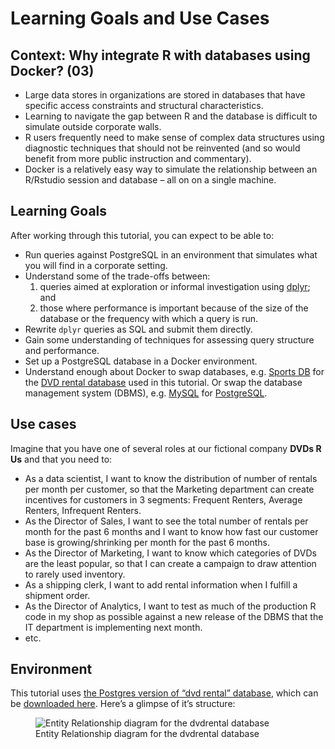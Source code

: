# Learning Goals and Use Cases

## Context: Why integrate R with databases using Docker? (03)

* Large data stores in organizations are stored in databases that have specific access constraints and  structural characteristics.
* Learning to navigate the gap between R and the database is difficult to simulate outside corporate walls.
* R users frequently need to make sense of complex data structures using diagnostic techniques that should not be reinvented (and so would benefit from more public instruction and  commentary).
* Docker is a relatively easy way to simulate the relationship between an R/Rstudio session and database -- all on on a single machine.

## Learning Goals

After working through this tutorial, you can expect to be able to:

* Run queries against PostgreSQL in an environment that simulates what you will find in a corporate setting.
* Understand some of the trade-offs between:
    1. queries aimed at exploration or informal investigation using [dplyr](https://cran.r-project.org/package=dplyr); and 
    2. those where performance is important because of the size of the database or the frequency with which a query is run.
* Rewrite `dplyr` queries as SQL and submit them directly. 
* Gain some understanding of techniques for assessing query structure and performance.
* Set up a PostgreSQL database in a Docker environment.
* Understand enough about Docker to swap databases, e.g. [Sports DB](http://www.sportsdb.org/sd/samples) for the [DVD rental database](http://www.postgresqltutorial.com/postgresql-sample-database/) used in this tutorial. Or swap the database management system (DBMS), e.g. [MySQL](https://www.mysql.com/) for [PostgreSQL](https://www.postgresql.org/).

## Use cases 

Imagine that you have one of several roles at our fictional company **DVDs R Us** and that you need to:

* As a data scientist, I want to know the distribution of number of rentals per month per customer, so that the Marketing department can create incentives for customers in 3 segments: Frequent Renters, Average Renters, Infrequent Renters.
* As the Director of Sales, I want to see the total number of rentals per month for the past 6 months and I want to know how fast our customer base is growing/shrinking per month for the past 6 months.
* As the Director of Marketing, I want to know which categories of DVDs are the least popular, so that I can create a campaign to draw attention to rarely used inventory.
* As a shipping clerk, I want to add rental information when I fulfill a shipment order.
* As the Director of Analytics, I want to test as much of the production R code in my shop as possible against a new release of the DBMS that the IT department is implementing next month.
* etc.

## Environment

This tutorial uses [the Postgres version of "dvd rental" database](http://www.postgresqltutorial.com/postgresql-sample-database/), which can be  [downloaded here](http://www.postgresqltutorial.com/wp-content/uploads/2017/10/dvdrental.zip).  Here's a glimpse of it's structure:
    
![Entity Relationship diagram for the dvdrental database](./screenshots/dvdrental-er-diagram.png)
